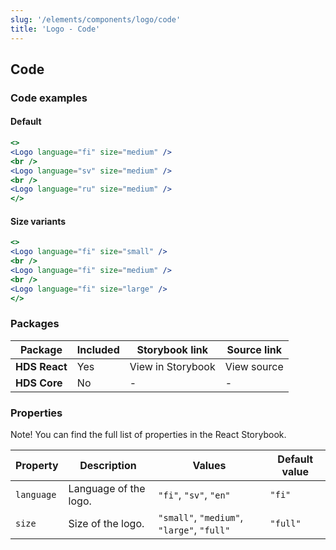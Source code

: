 ```yaml
---
slug: '/elements/components/logo/code'
title: 'Logo - Code'
---
```



## Code

### Code examples 

#### Default
<Playground>

```jsx
<>
<Logo language="fi" size="medium" />
<br />   
<Logo language="sv" size="medium" />
<br /> 
<Logo language="ru" size="medium" />
</>
```

</Playground>

#### Size variants
<Playground>


```jsx
<>
<Logo language="fi" size="small" />
<br />   
<Logo language="fi" size="medium" />
<br /> 
<Logo language="fi" size="large" />
</>
```

</Playground>


### Packages
| Package           | Included                      | Storybook link                                                                                                                      | Source link   |
| ----------------- | ----------------------------- | ----------------------------------------------------------------------------------------------------------------------------------- | ------------- |
| **HDS React**     | <IconCheckCircleFill /> Yes   | <Link size="M" external href="/storybook/react/?path=/story/components-logo">View in Storybook</Link> | <Link size="M" external href="https://github.com/City-of-Helsinki/helsinki-design-system/tree/master/packages/react/src/components/logo">View source</Link> |
| **HDS Core**      | <IconCrossCircle /> No        | - | - |

### Properties
Note! You can find the full list of properties in the <Link size="M" href="/storybook/react/?path=/story/components-logo" external>React Storybook.</Link>

| Property              | Description                     | Values                                     | Default value  |
| --------------------- | --------------------------------| ------------------------------------------ | -------------- |
| `language`            | Language of the logo.           | `"fi"`, `"sv"`, `"en"`                     | `"fi"`         |
| `size`                | Size of the logo.               | `"small"`, `"medium"`, `"large"`, `"full"` | `"full"`       |


